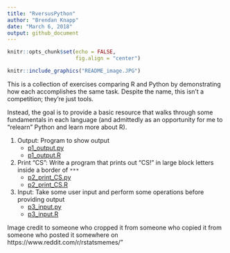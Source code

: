 ```yaml
---
title: "RversusPython"
author: "Brendan Knapp"
date: "March 6, 2018"
output: github_document
---
```


```r
knitr::opts_chunk$set(echo = FALSE, 
                      fig.align = "center")
```

```r
knitr::include_graphics("README_image.JPG")
```

This is a collection of exercises comparing R and Python by demonstrating how each accomplishes the same task. Despite the name, this isn't a competition; they're just tools.

Instead, the goal is to provide a basic resource that walks through some fundamentals in each language (and admittedly as an opportunity for me to "relearn" Python and learn more about R).

1. Output: Program to show output
    * [p1_output.py](Python/p1_output.py)
    * [p1_output.R](R/p1_output.R)
2. Print "CS": Write a program that prints out "CS!" in large block letters inside a border of `***`
    * [p2_print_CS.py](Python/p2_print_CS.py)
    * [p2_print_CS.R](R/p2_print_CS.R)
3. Input: Take some user input and perform some operations before providing output
    * [p3_input.py](Python/p3_input.py)
    * [p3_input.R](R/p3_input.R)








Image credit to someone who cropped it from someone who copied it from someone who posted it somewhere on https://www.reddit.com/r/rstatsmemes/" 
